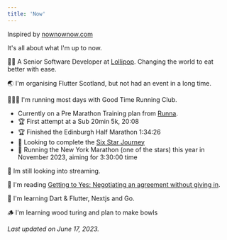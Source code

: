 ```yaml
---
title: 'Now'
---
```


Inspired by [nownownow.com](https://nownownow.com/about)

It's all about what I'm up to now.

👨‍💻 A Senior Software Developer at [Lollipop](https://lollipopai.com). Changing the world to eat better with ease.

🌏 I'm organising Flutter Scotland, but not had an event in a long time.

🏃🏻‍♂️ I'm running most days with Good Time Running Club. 
- Currently on a Pre Marathon Training plan from [Runna](https://www.runna.com/). 
- 🏆 First attempt at a Sub 20min 5k, 20:08
- 🏆 Finished the Edinburgh Half Marathon 1:34:26
- 🏅 Looking to complete the [Six Star Journey](https://www.worldmarathonmajors.com/)
- 🗽 Running the New York Marathon (one of the stars) this year in November 2023, aiming for 3:30:00 time

📸 Im still looking into streaming.

📖 I'm reading [Getting to Yes: Negotiating an agreement without giving in](https://amzn.to/3Xch1cp).

🌱 I'm learning Dart & Flutter, Nextjs and Go.

🪵 I'm learning wood turing and plan to make bowls

_Last updated on June 17, 2023._
